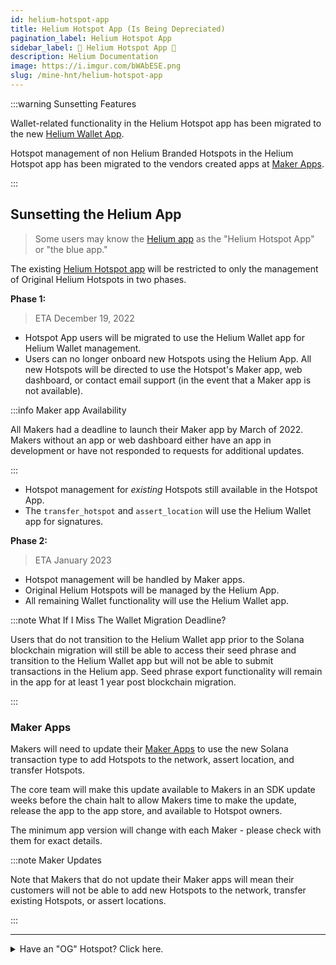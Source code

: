 ```yaml
---
id: helium-hotspot-app
title: Helium Hotspot App (Is Being Depreciated)
pagination_label: Helium Hotspot App
sidebar_label: 🚫 Helium Hotspot App 🚫
description: Helium Documentation
image: https://i.imgur.com/bWAbESE.png
slug: /mine-hnt/helium-hotspot-app
---
```



:::warning Sunsetting Features

Wallet-related functionality in the Helium Hotspot app has been migrated to the new
[Helium Wallet App](/wallets/helium-wallet-app).

Hotspot management of non Helium Branded Hotspots in the Helium Hotspot app has been migrated to the
vendors created apps at [Maker Apps](/mine-hnt/maker-apps).

:::

## Sunsetting the Helium App

> Some users may know the [Helium app](/mine-hnt/helium-hotspot-app) as the "Helium Hotspot App" or
> "the blue app."

The existing [Helium Hotspot app](/mine-hnt/helium-hotspot-app) will be restricted to only the
management of Original Helium Hotspots in two phases.

**Phase 1:**

> ETA December 19, 2022

- Hotspot App users will be migrated to use the Helium Wallet app for Helium Wallet management.
- Users can no longer onboard new Hotspots using the Helium App. All new Hotspots will be directed
  to use the Hotspot's Maker app, web dashboard, or contact email support (in the event that a Maker
  app is not available).

:::info Maker app Availability

All Makers had a deadline to launch their Maker app by March of 2022. Makers without an app or web
dashboard either have an app in development or have not responded to requests for additional
updates.

:::

- Hotspot management for _existing_ Hotspots still available in the Hotspot App.
- The `transfer_hotspot` and `assert_location` will use the Helium Wallet app for signatures.

**Phase 2:**

> ETA January 2023

- Hotspot management will be handled by Maker apps.
- Original Helium Hotspots will be managed by the Helium App.
- All remaining Wallet functionality will use the Helium Wallet app.

:::note What If I Miss The Wallet Migration Deadline?

Users that do not transition to the Helium Wallet app prior to the Solana blockchain migration will
still be able to access their seed phrase and transition to the Helium Wallet app but will not be
able to submit transactions in the Helium app. Seed phrase export functionality will remain in the
app for at least 1 year post blockchain migration.

:::

### Maker Apps

Makers will need to update their [Maker Apps](/mine-hnt/maker-apps#known-maker-apps) to use the new
Solana transaction type to add Hotspots to the network, assert location, and transfer Hotspots.

The core team will make this update available to Makers in an SDK update weeks before the chain halt
to allow Makers time to make the update, release the app to the app store, and available to Hotspot
owners.

The minimum app version will change with each Maker - please check with them for exact details.

:::note Maker Updates

Note that Makers that do not update their Maker apps will mean their customers will not be able to
add new Hotspots to the network, transfer existing Hotspots, or assert locations.

:::

---

<details>
  <summary>Have an "OG" Hotspot? Click here.</summary>

## Helium Hotspot App Overview

The Helium Hotspot App previously focused on people who want to send or receive HNT or manage
Hotspots. other activities, such as managing end-devices and OUIs (i.e. users of the network) are
generally best suited for the command line wallet.

It currently is specifically for managing **only Helium Branded Hotspots**.

The Helium app (available for [iOS](https://apps.apple.com/us/app/helium-hotspot/id1450463605) and
[Android](https://play.google.com/store/apps/details?id=com.helium.wallet)) included everything you
need to on-board and maintain your Hotspot and view its activity. With the app, which was also your
Helium wallet, you were able to do things like:

- Add your Hotspot to the network and set your location
- Configure your Wi-Fi
- View your Hotspot's activity
- See where other Hotspots are located

[Check out the latest app release notes](https://docs.helium.com/devblog)

## Guides

- [Twelve Word Seed Phrase](/wallets/twelve-words)
- [Twenty Four Word Seed Phrase](/wallets/twenty-four-words)
- [Transfer Hotspot](/wallets/app-wallet/transfer-hotspot)
- [Understanding Hexagons](/wallets/app-wallet/hexagons)
- [Transaction Failures](/wallets/app-wallet/transaction-failures)
- [Fleet Mode](/wallets/app-wallet/fleet-mode)
- [Deep Links and QR Codes](/wallets/app-wallet/deep-links-and-qr-codes)

---

## App Tabs

<Tabs block={true}>

<TabItem  value="hotspot_tab" label="Hotspot Tab" default>

<img src={useBaseUrl('img/wallets/helium-app/hotspots-nav.png')} />
The Hotspot tab shows your Hotspot(s). There's a location map, the Hotspots Settings section (gear icon),
as well as a general health status (Online or Needs Attention). The settings provide access to updating
the location and WiFi network, as well as running the Hotspots diagnostic report if needed.

</TabItem>

<TabItem  value="account_tab" label="Account Tab" default>
<img src={useBaseUrl('img/wallets/helium-app/account-nav.png')} />

The Account tab shows your wallet and account balance, Notifications, the Send and Receive options,
and recent transactions.

</TabItem>

<TabItem  value="notifications_tab" label="Notifications Tab" default>
<img src={useBaseUrl('img/wallets/helium-app/notifications-nav.png')} />

This sections gives you a timeline view of all notifications relevant to your Hotspots and wallet
transcations.

</TabItem>

<TabItem  value="settings_tab" label="Settings Tab" default>
<img src={useBaseUrl('img/wallets/helium-app/settings-nav.png')} />

In this section, you can configure your apps PIN settings, set the app Language, reveal the 12
security words (your private key) for your wallet, and view your current app version. There are also
access to some help articles and the community Discord channel.

</TabItem>

</Tabs>

</details>
